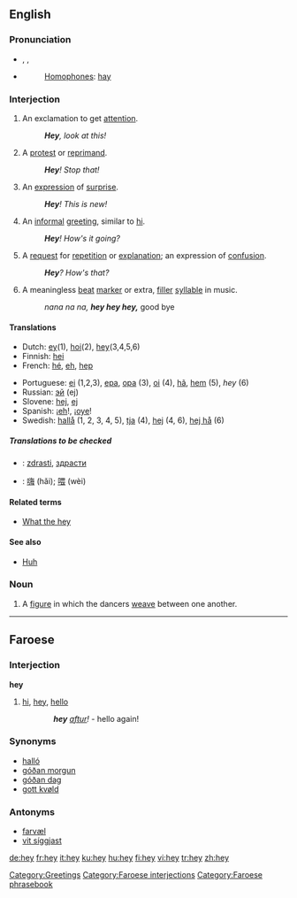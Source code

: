 ==English==
{{wikipedia}}

===Pronunciation===
*{{enPR|hā}}, {{IPA|/heɪ/}}, {{SAMPA|/heI/}}
*{{audio|en-us-hey.ogg|Audio (US)}}
*:[[Homophones]]: [[hay]]
*:{{rhymes|eɪ}}

===Interjection===
{{en-intj}}

# An exclamation to get [[attention]].
#: '''''Hey''', look at this!''
# A [[protest]] or [[reprimand]].
#: '''''Hey'''! Stop that!''
# An [[expression]] of [[surprise]].
#: '''''Hey'''! This is new!''
# An [[informal]] [[greeting]], similar to [[hi]].
#: '''''Hey'''! How's it going?''
# A [[request]] for [[repetition]] or [[explanation]]; an expression of [[confusion]].
#: '''''Hey'''?  How's that?''
# A meaningless [[beat]] [[marker]] or extra, [[filler]] [[syllable]] in music.
#: ''nana na na, '''hey hey hey,''''' good bye

====Translations====
{{trans-top}}
*Dutch: [[ey]](1), [[hoi]](2), [[hey]](3,4,5,6)
*Finnish: [[hei]]
*French: [[hé]], [[eh]], [[hep]]
{{trans-mid}}
*Portuguese: [[ei]] (1,2,3), [[epa]], [[opa]] (3), [[oi]] (4), [[hã]], [[hem]] (5), ''hey'' (6)
*Russian: [[эй]] (ej)
*Slovene: [[hej]], [[ej]]
*Spanish: ¡[[eh]]!, ¡[[oye]]!
*Swedish: [[hallå]] (1, 2, 3, 4, 5), [[tja]] (4), [[hej]] (4, 6), [[hej hå]] (6)
{{trans-bottom}}

=====Translations to be checked=====
{{checktrans}}
*{{ttbc|Bulgarian}}: [[zdrasti]], [[здрасти]]
*{{ttbc|Chinese}}: [[嗨]] (hǎi); [[喂]] (wèi)

====Related terms====
*[[What the hey]]

====See also====
*[[huh|Huh]]

===Noun===
{{en-noun}}

# {{context|country dancing}} A [[figure]] in which the dancers [[weave]] between one another.

[[Category:Greetings]]

----

==Faroese==

===Interjection===
'''hey'''

# [[hi]], [[hey]], [[hello]]
::'''''hey''' [[aftur]]!'' - hello again!

===Synonyms===
*[[halló]]
*[[góðan morgun]]
*[[góðan dag]]
*[[gott kvøld]]

===Antonyms===
*[[farvæl]]
*[[vit síggjast]]

[[Category:Faroese interjections]]
[[Category:Faroese phrasebook]]

[[de:hey]]
[[fr:hey]]
[[it:hey]]
[[ku:hey]]
[[hu:hey]]
[[fi:hey]]
[[vi:hey]]
[[tr:hey]]
[[zh:hey]]